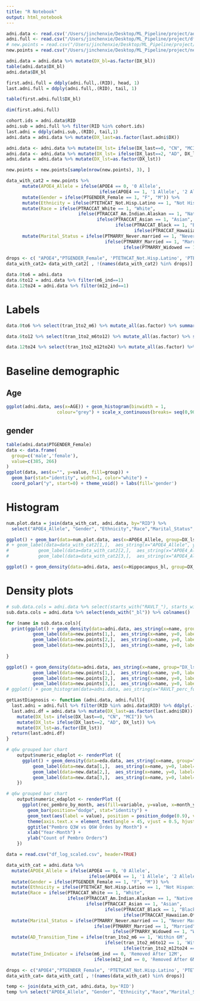 ```yaml
---
title: "R Notebook"
output: html_notebook
---
```



```r
adni.data <- read.csv('/Users/jinchenxie/Desktop/ML_Pipeline/project/adni_label_wind.csv')
adni.full <- read.csv("/Users/jinchenxie/Desktop/ML_Pipeline/project/df_ohe_corrected.csv")
# new.points = read.csv("/Users/jinchenxie/Desktop/ML_Pipeline/project/new_points.csv")
new.points = read.csv("/Users/jinchenxie/Desktop/ML_Pipeline/project/new_points_log_scaled.csv")
```


```r
adni.data = adni.data %>% mutate(DX_bl=as.factor(DX_bl))
table(adni.data$DX_bl)
adni.data$DX_bl
```

```r
first.adni.full = ddply(adni.full,.(RID), head, 1)
last.adni.full = ddply(adni.full,.(RID), tail, 1)
```

```r
table(first.adni.full$DX_bl)

dim(first.adni.full)
```


```r
cohort.ids = adni.data$RID
adni.sub = adni.full %>% filter(RID %in% cohort.ids)
last.adni = ddply(adni.sub,.(RID), tail,1)
adni.data = adni.data %>% mutate(DX_last=as.factor(last.adni$DX))
```

```r
adni.data <- adni.data %>% mutate(DX_lst= ifelse(DX_last==0, "CN", "MCI"))
adni.data <- adni.data %>% mutate(DX_lst= ifelse(DX_last==2, "AD", DX_lst))
adni.data = adni.data %>% mutate(DX_lst=as.factor(DX_lst))
```

```r
new.points = new.points[sample(nrow(new.points), 3), ]
```

```r
data_with_cat2 = new.points %>% 
      mutate(APOE4_Allele = ifelse(APOE4 == 0, '0 Allele',
                                   ifelse(APOE4 == 1, '1 Allele', '2 Allele'))) %>%
      mutate(Gender = ifelse(PTGENDER_Female == 1, "F", "M")) %>%
      mutate(Ethnicity = ifelse(PTETHCAT_Not.Hisp.Latino == 1, "Not Hispanic", "Hispanic")) %>%
      mutate(Race = ifelse(PTRACCAT_White == 1, "White",
                           ifelse(PTRACCAT_Am.Indian.Alaskan == 1, "Native American",
                                  ifelse(PTRACCAT_Asian == 1, "Asian",
                                         ifelse(PTRACCAT_Black == 1, "Black",
                                                ifelse(PTRACCAT_Hawaiian.Other.PI == 1, "Hawaiian/PI", "Multi-racial")))))) %>%
      mutate(Marital_Status = ifelse(PTMARRY_Never.married == 1, "Never Married",
                                     ifelse(PTMARRY_Married == 1, "Married",
                                            ifelse(PTMARRY_Widowed == 1, "Widowed", "Divorced"))))
    
drops <- c( "APOE4","PTGENDER_Female", 'PTETHCAT_Not.Hisp.Latino', 'PTETHCAT_Hisp.Latino', 'PTRACCAT_White', 'PTRACCAT_Am.Indian.Alaskan', 'PTRACCAT_Asian', 'PTRACCAT_Black', 'PTRACCAT_Hawaiian.Other.PI', 'PTRACCAT_More.than.one', 'PTMARRY_Never.married', 'PTMARRY_Married', 'PTMARRY_Widowed', 'PTMARRY_Divorced', 'tran_1to2_m6', 'tran_1to2_m6to12', 'tran_1to2_m12to24',	'm6_ind', 'm12_ind' )
data_with_cat2= data_with_cat2[ , !(names(data_with_cat2) %in% drops)]
```


```r
data.0to6 = adni.data
data.6to12 = adni.data %>% filter(m6_ind==1)
data.12to24 = adni.data %>% filter(m12_ind==1)
```

# Labels

```r
data.0to6 %>% select(tran_1to2_m6) %>% mutate_all(as.factor) %>% summary()
```

```r
data.6to12 %>% select(tran_1to2_m6to12) %>% mutate_all(as.factor) %>% summary()
```

```r
data.12to24 %>% select(tran_1to2_m12to24) %>% mutate_all(as.factor) %>% summary()
```

# Baseline demographic
## Age
```r
ggplot(adni.data, aes(x=AGE)) + geom_histogram(binwidth = 1,
                   colour="grey") + scale_x_continuous(breaks= seq(0,90,5))
```

## gender 
```r
table(adni.data$PTGENDER_Female)
data <- data.frame(
  group=c('male','female'),
  value=c(385, 266)
)
ggplot(data, aes(x="", y=value, fill=group)) +
  geom_bar(stat="identity", width=1, color="white") +
  coord_polar("y", start=0) + theme_void() + labs(fill='gender')
```





# Histogram
```r
num.plot.data = join(data_with_cat, adni.data, by="RID") %>% 
  select("APOE4_Allele", "Gender", "Ethnicity","Race","Marital_Status","DX_lst")

ggplot() + geom_bar(data=num.plot.data, aes(x=APOE4_Allele, group=DX_lst, fill=DX_lst), alpha=0.4)
# + geom_label(data=data_with_cat2[1,],  aes_string(x="APOE4_Allele", y=0, label='1'), colour="red") +
#           geom_label(data=data_with_cat2[2,],  aes_string(x="APOE4_Allele", y=0, label='2'), colour="blue") +
#           geom_label(data=data_with_cat2[3,],  aes_string(x="APOE4_Allele", y=0, label='3'), colour="green")

ggplot() + geom_density(data=adni.data, aes(x=Hippocampus_bl, group=DX_lst, fill=DX_lst), adjust=1.5, alpha=.4)
```

# Density plots
```r
# sub.data.cols = adni.data %>% select(starts_with("RAVLT_"), starts_with("MMSE_")) %>% colnames()
sub.data.cols = adni.data %>% select(ends_with("_bl")) %>% colnames()

for (name in sub.data.cols){
  print(ggplot() + geom_density(data=adni.data, aes_string(x=name, group="DX_lst", fill="DX_lst"),adjust=1.5, alpha=.4) +   
          geom_label(data=new.points[1,],  aes_string(x=name, y=0, label="RID"), colour="red") + 
          geom_label(data=new.points[2,],  aes_string(x=name, y=0, label="RID"), colour="blue") + 
          geom_label(data=new.points[3,],  aes_string(x=name, y=0, label="RID"), colour="green"))
    
}

ggplot() + geom_density(data=adni.data, aes_string(x=name, group="DX_lst", fill="DX_lst"),adjust=1.5, alpha=.4) +   
          geom_label(data=new.points[1,],  aes_string(x=name, y=0, label="RID"), colour="red") + 
          geom_label(data=new.points[2,],  aes_string(x=name, y=0, label="RID"), colour="blue") + 
          geom_label(data=new.points[3,],  aes_string(x=name, y=0, label="RID"), colour="green")
# ggplot() + geom_histogram(data=adni.data, aes_string(x="RAVLT_perc_forgetting_bl", group="DX_lst", fill="DX_lst", alpha=.4)) + geom_point(data=new.points, aes(x=RAVLT_perc_forgetting_bl, y=rep(0, dim(new.points)[1])), colour="red")
```



```r
getLastDiagnosis <- function (adni.data, adni.full){
  last.adni = adni.full %>% filter(RID %in% adni.data$RID) %>% ddply(.(RID), tail,1)
  last.adni.df = adni.data %>% mutate(DX_last=as.factor(last.adni$DX)) %>% 
    mutate(DX_lst= ifelse(DX_last==0, "CN", "MCI")) %>% 
    mutate(DX_lst= ifelse(DX_last==2, "AD", DX_lst)) %>% 
    mutate(DX_lst=as.factor(DX_lst))
  return(last.adni.df)
}
```

```r
# q6w grouped bar chart
    output$numeric_edaplot <- renderPlot ({
      ggplot() + geom_density(data=eda.data, aes_string(x=name, group="DX_lst", fill="DX_lst"),adjust=1.5, alpha=.4) +   
          geom_label(data=new.data[1,],  aes_string(x=name, y=0, label="RID"), colour="red") + 
          geom_label(data=new.data[2,],  aes_string(x=name, y=0, label="RID"), colour="blue") + 
          geom_label(data=new.data[3,],  aes_string(x=name, y=0, label="RID"), colour="green")
    })
```

```r
# q6w grouped bar chart
    output$numeric_edaplot <- renderPlot ({
      ggplot(rec_pembro_by_month, aes(fill=variable, y=value, x=month_yr)) + 
        geom_bar(position="dodge", stat="identity") + 
        geom_text(aes(label = value), position = position_dodge(0.9), vjust = 0) +
        theme(axis.text.x = element_text(angle = 45, vjust = 0.5, hjust=0.5)) + 
        ggtitle("Pembro Q3W vs Q6W Ordes by Month") + 
        xlab("Year-Month") +
        ylab("Count of Pembro Orders")
    })
```

```r
data = read.csv("df_log_scaled.csv", header=TRUE)
```


```r
data_with_cat = adni.data %>% 
  mutate(APOE4_Allele = ifelse(APOE4 == 0, '0 Allele',
                               ifelse(APOE4 == 1, '1 Allele', '2 Allele'))) %>%
  mutate(Gender = ifelse(PTGENDER_Female == 1, "F", "M")) %>%
  mutate(Ethnicity = ifelse(PTETHCAT_Not.Hisp.Latino == 1, "Not Hispanic", "Hispanic")) %>%
  mutate(Race = ifelse(PTRACCAT_White == 1, "White",
                       ifelse(PTRACCAT_Am.Indian.Alaskan == 1, "Native American",
                              ifelse(PTRACCAT_Asian == 1, "Asian",
                                     ifelse(PTRACCAT_Black == 1, "Black",
                                            ifelse(PTRACCAT_Hawaiian.Other.PI == 1, "Hawaiian/PI", "Multi-racial")))))) %>%
  mutate(Marital_Status = ifelse(PTMARRY_Never.married == 1, "Never Married",
                                 ifelse(PTMARRY_Married == 1, "Married",
                                        ifelse(PTMARRY_Widowed == 1, "Widowed", "Divorced")))) %>%
  mutate(AD_Transition_Time = ifelse(tran_1to2_m6 == 1, 'Within 6M',
                                     ifelse(tran_1to2_m6to12 == 1, 'Within 12M',
                                            ifelse(tran_1to2_m12to24 == 1, 'Within 24M', 'Never Transitioned')))) %>%
  mutate(Time_Indicator = ifelse(m6_ind == 0, 'Removed After 12M',
                                 ifelse(m12_ind == 0, 'Removed After 6M', 'Used in All Stages')))

drops <- c("APOE4","PTGENDER_Female", 'PTETHCAT_Not.Hisp.Latino', 'PTETHCAT_Hisp.Latino', 'PTRACCAT_White', 'PTRACCAT_Am.Indian.Alaskan', 'PTRACCAT_Asian', 'PTRACCAT_Black', 'PTRACCAT_Hawaiian.Other.PI', 'PTRACCAT_More.than.one', 'PTMARRY_Never.married', 'PTMARRY_Married', 'PTMARRY_Widowed', 'PTMARRY_Divorced', 'tran_1to2_m6', 'tran_1to2_m6to12', 'tran_1to2_m12to24',	'm6_ind', 'm12_ind' )
data_with_cat= data_with_cat[ , !(names(data_with_cat) %in% drops)]
```

```r
temp <- join(data_with_cat, adni.data, by='RID')
temp %>% select("APOE4_Allele", "Gender", "Ethnicity","Race","Marital_Status") %>% select("Gender") %>% class()
```


